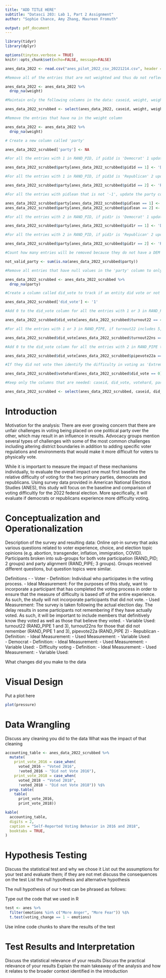 ```yaml
---
title: "ADD TITLE HERE"
subtitle: "Datasci 203: Lab 1, Part 2 Assignment"
author: "Sophie Chance, Amy Zhang, Maureen Fromuth" 

output: pdf_document
---
```


\newpage
\setcounter{page}{1}

```r
library(tidyr)
library(dplyr)

options(tinytex.verbose = TRUE)
knitr::opts_chunk$set(echo=FALSE, message=FALSE)
```

```r
anes_data_2022 <- read.csv("anes_pilot_2022_csv_20221214.csv", header = TRUE)

#Remove all of the entries that are not weighted and thus do not reflect the population, per the documentation

anes_data_2022 <- anes_data_2022 %>%
  drop_na(weight)

#Maintain only the following columns in the data: caseid, weight, weight_spss, RAND_PIPE, RAND_PID, turnout22, turnout22ns, pipevote22a, votehard, pid1d, pid2r, pid1r, pidlean

anes_data_2022_scrubbed <- select(anes_data_2022, caseid, weight, weight_spss, RAND_PIPE, RAND_PID, turnout22, turnout22ns, pipevote22a, votehard, pid1d, pid2r, pid1r, pidlean)

#Remove the entries that have na in the weight column

anes_data_2022 <- anes_data_2022 %>%
  drop_na(weight)

# Create a new column called 'party'

anes_data_2022_scrubbed['party'] <- NA

#For all the entries with 1 in RAND_PID, if pid1d is 'Democrat' 1 update the new column 'party' to 'DEM'

anes_data_2022_scrubbed$party[anes_data_2022_scrubbed$pid1d == 1] <- 'DEM'

#For all the entries with 1 in RAND_PID, if pid1d is 'Republican' 2 update the new column 'party' to 'REP'

anes_data_2022_scrubbed$party[anes_data_2022_scrubbed$pid1d == 2] <- 'REP'

#For all the entries with pidlean that is not '-1', update the party column based off of pidlean with 1 equaling 'REP' and 2 'DEM'

anes_data_2022_scrubbed$party[anes_data_2022_scrubbed$pidlean == 1] <- 'REP'
anes_data_2022_scrubbed$party[anes_data_2022_scrubbed$pidlean == 2] <- 'DEM'

#For all the entries with 2 in RAND_PID, if pid1r is 'Democrat' 1 update the new column 'party' to 'DEM'

anes_data_2022_scrubbed$party[anes_data_2022_scrubbed$pid1r == 1] <- 'DEM'

#For all the entries with 2 in RAND_PID, if pid1r is 'Republican' 2 update the new column 'party' to 'REP'

anes_data_2022_scrubbed$party[anes_data_2022_scrubbed$pid1r == 2] <- 'REP'

#Count how many entries will be removed because they do not have a DEM or a REP in the party column

not_valid_party <- sum(is.na(anes_data_2022_scrubbed$party))

#Remove all entries that have null values in the 'party' column to only keep DEM and REP values

anes_data_2022_scrubbed <- anes_data_2022_scrubbed %>%
  drop_na(party)

#Create a column called did_vote to track if an entity did vote or not

anes_data_2022_scrubbed['did_vote'] <- '1'

#Add 0 to the did_vote column for all the entries with 1 or 3 in RAND_PIPE that include 'Definitely did not vote' 4 in turnout22

anes_data_2022_scrubbed$did_vote[anes_data_2022_scrubbed$turnout22 == 4] <- 0

#For all the entries with 1 or 3 in RAND_PIPE, if turnout22 includes 5, add 0 to the did_vote column for all entries that include 'Probably did not vote' 2 in turnout22ns

anes_data_2022_scrubbed$did_vote[anes_data_2022_scrubbed$turnout22ns == 2] <- 0

#Add 0 to the did_vote column for all the entries with 2 in RAND_PIPE that do include 'I did not vote' 1

anes_data_2022_scrubbed$did_vote[anes_data_2022_scrubbed$pipevote22a == 1] <- 0

#If they did not vote then identify the difficulty in voting as 'Extremely difficult' 5

anes_data_2022_scrubbed$votehard[anes_data_2022_scrubbed$did_vote == 0] <- 5

#Keep only the columns that are needed: caseid, did_vote, votehard, party

anes_data_2022_scrubbed <- select(anes_data_2022_scrubbed, caseid, did_vote, votehard, party)

```

# Introduction

Motivation for the analysis: There are ever growing concern that there are unfair challenges in voting being placed on one political party over the other, which may result in an influence in results. Advocacy groups mention several types of challenges with some of the most common challenges including altering district boundaries in addition to adding specific voter regulations and environments that would make it more difficult for voters to physically vote. 

While it is important to measure the impact of these mechanisms individually, to evaluate the overall impact one must first baseline the relative difficulty of voting for the two primary parties, democrats and republicans. Using survey data provided in American National Elections Studies (ANES), this study will focus on the baseline and comparison of voting difficultly for the 2022 federal election. More specifically, it will evaluate if democrats or republicans experience more difficulty voting.


# Conceptualization and Operationalization

Description of the survey and resulting data: Online opt-in survey that asks various questions related to voter experience, choice, and election topic opinions (e.g. abortion, transgender, inflation, immigration, COVID). Participants broken into sub-groups for both vote participation (RAND_PID; 2 groups) and party alignment (RAND_PIPE; 3 groups). Groups received different questions, but question topics were similar. 

Definitions - 
- Voter
  - Definition: Individual who participates in the voting process.
  - Ideal Measurement: For the purposes of this study, want to incorporate a participant that has completed the voting process in order to ensure that the measure of difficulty is based off of the entire experience. As such, the study will not incorporate participants that did not vote.
  - Used Measurement: The survey is taken following the actual election day. The delay results in some participants not remembering if they have actually voted. As such, it will be important to include members that definitively know they voted as well as those that believe they voted. 
  - Variable Used: turnout22 (RAND_PIPE 1 and 3), turnout22ns for those that did not remember (RAND_PIPE 1 and 3), pipevote22a (RAND_PIPE 2) 
- Republican
  - Definition: 
  - Ideal Measurement:
  - Used Measurement:
  - Variable Used:  
- Democrat
  - Definition:
  - Ideal Measurement:
  - Used Measurement:
  - Variable Used:
- Difficulty voting
  - Definition:
  - Ideal Measurement:
  - Used Measurement:
  - Variable Used:

What changes did you make to the data

# Visual Design

Put a plot here

```r
plot(pressure)
```

# Data Wrangling

Discuss any cleaning you did to the data 
What was the impact of that cleaning

```r
accounting_table <- anes_data_2022_scrubbed %>% 
  mutate(
    print_vote_2016 = case_when(
      voted_2016 ~ "Voted 2016", 
      !voted_2016 ~ "Did not Vote 2016"), 
    print_vote_2018 = case_when(
      voted_2018 ~ "Voted 2018", 
      !voted_2018 ~ "Did not Vote 2018")) %$% 
  prop.table(
    table(
      print_vote_2016, 
      print_vote_2018))
```

```r
kable(
  accounting_table,
  digits = 2,
  caption = "Self-Reported Voting Behavior in 2016 and 2018", 
  booktabs = TRUE, 
)
```

# Hypothesis Testing

Discuss the statistical test and why we chose it
List out the assumptions for your test and evaluate them; if they are not met discuss the consequences on the test
List the null hypothesis and alternative hypothesis

The null hypothesis of our t-test can be phrased as follows: 

\begin{quote}
  \textbf{Null Hypothesis:} \textit{The probability that the democrats have more difficulty voting than the republicans is the same probability that the republicans have more difficulty voting than the democrats}
\end{quote}

\begin{quote}
  \textbf{Alternative Hypothesis:} \textit{The probability that the democrats have more difficulty voting than the republicans is NOT the same probability that the republicans have more difficulty voting than the democrats}
\end{quote}

Type out the code that we used in R 

```r
test <- anes %>% 
  filter(emotions %in% c("More Anger", "More Fear")) %$% 
  t.test(voting_change == 1 ~ emotions)
```

Use inline code chunks to share the results of the test

# Test Results and Interpretation

Discuss the statistical relevance of your results
Discuss the practical relevance of your results
Explain the main takeaway of the analysis and how it relates to the broader context identified in the introduction

\newpage

